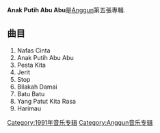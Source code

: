 {{Infobox album <!-- See Wikipedia:WikiProject_Albums -->
| name       = Anak Putih Abu Abu
| type       = 專輯
| cover      = 
| artist     = [[Anggun_C._Sasmi|Anggun C. Sasmi]]
| released   = 1991
| recorded   = 1991
| genre      = [[流行|流行]]
| length     = 
| producer   = [[Anggun_C._Sasmi|Anggun C. Sasmi]]
| reviews    = 
| prev_title = [[Takut|Takut]]
| prev_year  = 1990
| next_title = [[Nocturno|Nocturno]]
| next_year  = 1992
}}
'''Anak Putih Abu Abu'''是[[Anggun|Anggun]]第五張專輯.

== 曲目 ==
#Nafas Cinta 
#Anak Putih Abu Abu 
#Pesta Kita 
#Jerit 
#Stop 
#Bilakah Damai 
#Batu Batu 
#Yang Patut Kita Rasa 
#Harimau

[[Category:1991年音乐专辑|Category:1991年音乐专辑]]
[[Category:Anggun音乐专辑|Category:Anggun音乐专辑]]